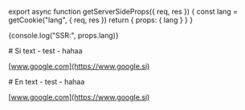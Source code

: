 
export async function getServerSideProps({ req, res }) {
    const lang = getCookie("lang", { req, res })
    return {
        props: {
            lang
        }
    }
}

{console.log("SSR:", props.lang)}

<Article lang="si">
# Si
text
- test
- hahaa

[www.google.com](https://www.google.si)
<ArticleImage
    src={lidar}
    caption="Prostorska razporeditev gomil - prikaz na digitalnem modelu terena."
/>
</Article>

<Article lang="en">
# En
text
- test
- hahaa

[www.google.com](https://www.google.si)
<ArticleImage
    src={lidar}
    caption="Prostorska razporeditev gomil - prikaz na digitalnem modelu terena."
/>
</Article>